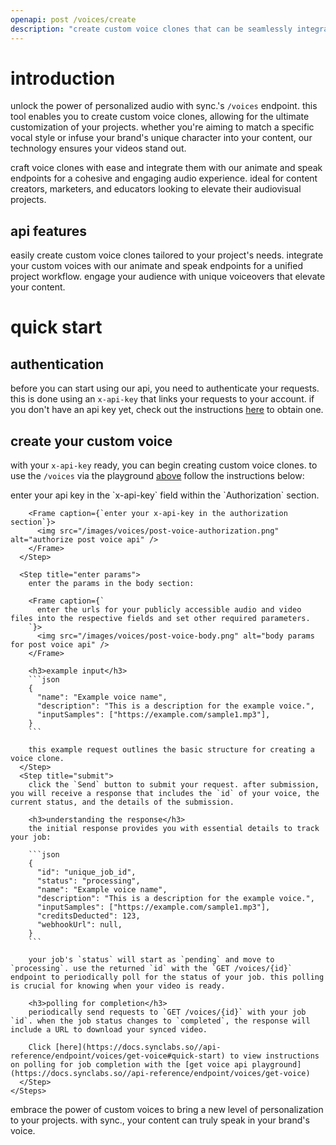 ```yaml
---
openapi: post /voices/create
description: "create custom voice clones that can be seamlessly integrated with our animate and speak endpoints. perfect for giving your projects a unique voice or matching the audio style to your brand."
---
```


# introduction

unlock the power of personalized audio with sync.'s `/voices` endpoint. this tool enables you to create custom voice clones, allowing for the ultimate customization of your projects. whether you're aiming to match a specific vocal style or infuse your brand's unique character into your content, our technology ensures your videos stand out.

craft voice clones with ease and integrate them with our animate and speak endpoints for a cohesive and engaging audio experience. ideal for content creators, marketers, and educators looking to elevate their audiovisual projects.

## api features

<Card title="custom voice creation" icon="user-plus" icontype="duotone">
  easily create custom voice clones tailored to your project's needs.
</Card>
<Card title="seamless integration" icon="link" icontype="duotone">
  integrate your custom voices with our animate and speak endpoints for a unified project workflow.
</Card>
<Card title="enhanced engagement" icon="heart" icontype="duotone">
  engage your audience with unique voiceovers that elevate your content.
</Card>

# quick start

## authentication
before you can start using our api, you need to authenticate your requests. this is done using an `x-api-key` that links your requests to your account. if you don't have an api key yet, check out the instructions [here](https://docs.synclabs.so//api-reference/quickstart#generate-an-api-key) to obtain one.

## create your custom voice

with your `x-api-key` ready, you can begin creating custom voice clones. to use the `/voices` via the playground [above](/api-reference/endpoint/voices/post-voice) follow the instructions below:

<AccordionGroup>
  <Accordion icon="microphone" title="create a custom voice via the api">
    <Steps>
      <Step title="authorize">
        enter your api key in the `x-api-key` field within the `Authorization` section.

        <Frame caption={`enter your x-api-key in the authorization section`}>
          <img src="/images/voices/post-voice-authorization.png" alt="authorize post voice api" />
        </Frame>
      </Step>
      
      <Step title="enter params">
        enter the params in the body section:

        <Frame caption={`
          enter the urls for your publicly accessible audio and video files into the respective fields and set other required parameters.
        `}>
          <img src="/images/voices/post-voice-body.png" alt="body params for post voice api" />
        </Frame>

        <h3>example input</h3>
        ```json
        {
          "name": "Example voice name",
          "description": "This is a description for the example voice.",
          "inputSamples": ["https://example.com/sample1.mp3"],
        }
        ```

        this example request outlines the basic structure for creating a voice clone.
      </Step>
      <Step title="submit">
        click the `Send` button to submit your request. after submission, you will receive a response that includes the `id` of your voice, the current status, and the details of the submission.

        <h3>understanding the response</h3>
        the initial response provides you with essential details to track your job:

        ```json
        {
          "id": "unique_job_id",
          "status": "processing",
          "name": "Example voice name",
          "description": "This is a description for the example voice.",
          "inputSamples": ["https://example.com/sample1.mp3"],
          "creditsDeducted": 123,
          "webhookUrl": null,
        }
        ```

        your job's `status` will start as `pending` and move to `processing`. use the returned `id` with the `GET /voices/{id}` endpoint to periodically poll for the status of your job. this polling is crucial for knowing when your video is ready.

        <h3>polling for completion</h3>
        periodically send requests to `GET /voices/{id}` with your job `id`. when the job status changes to `completed`, the response will include a URL to download your synced video.

        Click [here](https://docs.synclabs.so//api-reference/endpoint/voices/get-voice#quick-start) to view instructions on polling for job completion with the [get voice api playground](https://docs.synclabs.so//api-reference/endpoint/voices/get-voice)
      </Step>
    </Steps>
  </Accordion>
</AccordionGroup>

embrace the power of custom voices to bring a new level of personalization to your projects. with sync., your content can truly speak in your brand's voice.
